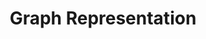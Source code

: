 ---
id: "alg_mq_013"
title: "Graph Representation"
description: "Which structure best represents sparse graphs?"
difficulty: "MEDIUM"
category: "Algorithms"
questionType: "MULTIPLE_CHOICE"
options:
  - "Adjacency List"
  - "Adjacency Matrix"
  - "2D Array"
  - "Stack"
correctAnswer: 0
---